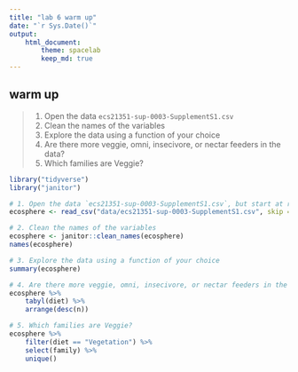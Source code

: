 ```yaml
---
title: "lab 6 warm up"
date: "`r Sys.Date()`"
output:
    html_document:
        theme: spacelab
        keep_md: true
---
```


## warm up

> 1. Open the data `ecs21351-sup-0003-SupplementS1.csv`
> 2. Clean the names of the variables
> 3. Explore the data using a function of your choice
> 4. Are there more veggie, omni, insecivore, or nectar feeders in the data?
> 5. Which families are Veggie?

```r
library("tidyverse")
library("janitor")
```

```r
# 1. Open the data `ecs21351-sup-0003-SupplementS1.csv`, but start at row 3
ecosphere <- read_csv("data/ecs21351-sup-0003-SupplementS1.csv", skip = 2)
```

```r
# 2. Clean the names of the variables
ecosphere <- janitor::clean_names(ecosphere)
names(ecosphere)
```

```r
# 3. Explore the data using a function of your choice
summary(ecosphere)
```


```r
# 4. Are there more veggie, omni, insecivore, or nectar feeders in the data?
ecosphere %>%
    tabyl(diet) %>%
    arrange(desc(n))
```

```r
# 5. Which families are Veggie?
ecosphere %>% 
    filter(diet == "Vegetation") %>% 
    select(family) %>% 
    unique()
```